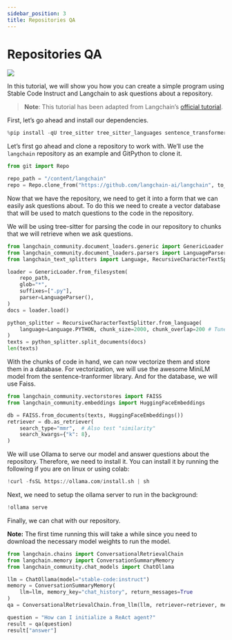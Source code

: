 ```yaml
---
sidebar_position: 3
title: Repositories QA
---
```





# Repositories QA

[![](https://colab.research.google.com/assets/colab-badge.svg)](https://colab.research.google.com/github/Stability-AI/stable-code-docs/blob/main/docs/tutorial-usage/repository_qa.ipynb)

In this tutorial, we will show you how you can create a simple program
using Stable Code Instruct and Langchain to ask questions about a
repository.

> **Note**: This tutorial has been adapted from Langchain’s [official
> tutorial](https://python.langchain.com/docs/use_cases/code_understanding).

First, let’s go ahead and install our dependencies.

```python
%pip install -qU tree_sitter tree_sitter_languages sentence_transformers langchain langchain-community faiss-cpu GitPython
```

Let’s first go ahead and clone a repository to work with. We’ll use the
`langchain` repository as an example and GitPython to clone it.

```python
from git import Repo

repo_path = "/content/langchain"
repo = Repo.clone_from("https://github.com/langchain-ai/langchain", to_path=repo_path)
```

Now that we have the repository, we need to get it into a form that we
can easily ask questions about. To do this we need to create a vector
database that will be used to match questions to the code in the
repository.

We will be using tree-sitter for parsing the code in our repository to
chunks that we will retrieve when we ask questions.

```python
from langchain_community.document_loaders.generic import GenericLoader
from langchain_community.document_loaders.parsers import LanguageParser
from langchain_text_splitters import Language, RecursiveCharacterTextSplitter

loader = GenericLoader.from_filesystem(
    repo_path,
    glob="*",
    suffixes=[".py"],
    parser=LanguageParser(),
)
docs = loader.load()

python_splitter = RecursiveCharacterTextSplitter.from_language(
    language=Language.PYTHON, chunk_size=2000, chunk_overlap=200 # Tune these parameters to your liking
)
texts = python_splitter.split_documents(docs)
len(texts)
```

With the chunks of code in hand, we can now vectorize them and store
them in a database. For vectorization, we will use the awesome MiniLM
model from the sentence-tranformer library. And for the database, we
will use Faiss.

```python
from langchain_community.vectorstores import FAISS
from langchain_community.embeddings import HuggingFaceEmbeddings

db = FAISS.from_documents(texts, HuggingFaceEmbeddings())
retriever = db.as_retriever(
    search_type="mmr",  # Also test "similarity"
    search_kwargs={"k": 8},
)
```

We will use Ollama to serve our model and answer questions about the
repository. Therefore, we need to install it. You can install it by
running the following if you are on linux or using colab:

```python
!curl -fsSL https://ollama.com/install.sh | sh
```

Next, we need to setup the ollama server to run in the background:

```python
!ollama serve
```

Finally, we can chat with our repository.

**Note:** The first time running this will take a while since you need
to download the necessary model weights to run the model.

```python
from langchain.chains import ConversationalRetrievalChain
from langchain.memory import ConversationSummaryMemory
from langchain_community.chat_models import ChatOllama

llm = ChatOllama(model="stable-code:instruct")
memory = ConversationSummaryMemory(
    llm=llm, memory_key="chat_history", return_messages=True
)
qa = ConversationalRetrievalChain.from_llm(llm, retriever=retriever, memory=memory)

question = "How can I initialize a ReAct agent?"
result = qa(question)
result["answer"]
```
